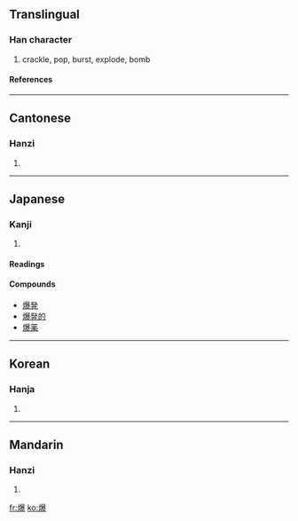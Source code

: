 ==Translingual==
===Han character===
{{Han char|rn=86|rad=火|as=15|sn=19|four=9683<sub>2</sub>|canj=火日廿水 (FATE)|ids=⿰[[火]][[暴]]}}
# crackle, pop, burst, explode, bomb
====References====
{{Han ref|kx=0686.160|dkj=19540|dj=1099.030|hdz=32245.110|uh=7206|ud=29190|bh=C37A|bd=50042}}

----

==Cantonese==
===Hanzi===
{{yue-hanzi|jyut=|y=baau3}}
# {{defn|Cantonese}}

----
==Japanese==
===Kanji===
{{ja-kanji|grade=c|rs=火15}}
# {{defn|Japanese}} 
====Readings====
{{ja-readings|on=[[ばく]] (baku)|kun=[[さける]] (sakeru), [[やく]] (yaku)}}

====Compounds====
*[[爆発]]
*[[爆発的]]
*[[爆薬]]  

----
==Korean==
===Hanja===
{{ko-hanja|hangeul=[[폭]], [[박]]|eumhun=|rv=pok, bak|mr=p'ok, pak|y=phok, pak}}
# {{defn|Korean}}

----
==Mandarin==
===Hanzi===
{{cmn-hanzi|pin=[[bào]] ([[bao4]])|wg=pao<sup>4</sup>}}
# {{defn|Mandarin}}

[[fr:爆]]
[[ko:爆]]